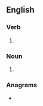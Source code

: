 ==English==

===Verb===
{{head|en|verb form}}

# {{en-third-person singular of|drool}}

===Noun===
{{head|en|noun form}}
# {{plural of|drool|lang=en}}

===Anagrams===
* {{anagrams|en|a=dloors|dolors|loords}}